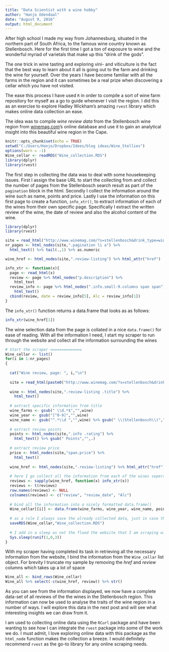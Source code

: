 ---
title: "Data Scientist with a wine hobby"
author: "Hanjo Odendaal"
date: "August 9, 2016"
output: html_document
---

After high school I made my way from Johannesburg, situated in the northern part of South Africa, to the famous wine country known as Stellenbosch. Here for the first time I got a ton of exposure to wine and the wonderful myriad of varietals that make up this "drink of the gods".

The one trick in wine tasting and exploring vini- and viticulture is the fact that the best way to learn about it all is going out to the farm and drinking the wine for yourself. Over the years I have become familiar with all the farms in the region and it can sometimes be a real prize when discovering a cellar which you have not visited. 

The ease this process I have used `R` in order to compile a sort of wine farm repository for myself as a go to guide whenever I visit the region. I did this as an exercise to explore Hadley Wickham's amazing `rvest` library which makes online data collection an ease.

The idea was to compile *wine review data* from the Stellenbosch wine region from [winemag.com](http://www.winemag.com)'s online database and use it to gain an analytical insight into this beautiful wine region in the Cape.

```{r setup, include=FALSE}
knitr::opts_chunk$set(echo = TRUE)
setwd("C:/Users/Hanjo/Dropbox/Idees/blog ideas/Wine_Stellies")
options(warn = -1)
Wine_cellar <- readRDS("Wine_collection.RDS")
library(dplyr)
library(rvest)
```

The first step in collecting the data was to deal with some housekeeping issues. First I assign the base URL to start the collecting from and collect the number of pages from the Stellenbosch search result as part of the `pagination` block in the html. Secondly I collect the information around the wine such as name, points and price. Lastly I use the information on this first page to create a function, `info_xtr()`, to extract information of each of the wines from their own specific page. Specifically I extract the written review of the wine, the date of review and also the alcohol content of the wine.
```{r, eval = F}
library(dplyr)
library(rvest)
```

```{r housekeeping}
site = read_html("http://www.winemag.com/?s=stellenbosch&drink_type=wine&page=1")
nr_pages <- html_nodes(site,".pagination li a") %>%
  html_text() %>% tail(.,1) %>% as.numeric

wine_href <- html_nodes(site,".review-listing") %>% html_attr("href")

info_xtr <- function(x){
  page <- read_html(x)
  review <- page %>% html_nodes("p.description") %>% 
    html_text
  review_info <- page %>% html_nodes(".info.small-9.columns span span") %>% 
    html_text()
  cbind(review, date = review_info[5], Alc = review_info[1])
}
```

The `info_xtr()` function returns a data.frame that looks as as follows:
```{r}
info_xtr(wine_href[1])
```

The wine selection data from the page is collated in a nice `data.frame()` for ease of reading. With all the information I need, I start my scraper to run through the website and collect all the information surrounding the wines
```{r, eval = F}
# Start the scraper ==============
Wine_cellar <- list()
for(i in 1:nr_pages)
{
  
  cat("Wine review, page: ", i,"\n")
  
  site = read_html(paste0("http://www.winemag.com/?s=stellenbosch&drink_type=wine&page=",i))
  
  wine <- html_nodes(site,".review-listing .title") %>%
    html_text()
  
  # extract specific information from title
  wine_farms <- gsub(" \\d.*$","",wine)
  wine_year <- gsub("[^0-9]","",wine)
  wine_name <- gsub("^.*\\d ","",wine) %>% gsub(" \\(Stellenbosch\\)","",.)
  
  # extract review points
  points <- html_nodes(site,".info .rating") %>%
    html_text() %>% gsub(" Points","",.)
  
  # extract review price
  price <- html_nodes(site,"span.price") %>%
    html_text()
  
  wine_href <- html_nodes(site,".review-listing") %>% html_attr("href")
  
  # here I go collect all the information from each of the wines seperately
  reviews <- sapply(wine_href, function(x) info_xtr(x))
  reviews <- t(reviews) 
  row.names(reviews) <- NULL
  colnames(reviews) <- c("review", "review_date", "Alc")
  
  # bind all the information into a nicely formatted data.frame()
  Wine_cellar[[i]] <- data.frame(wine_farms, wine_year, wine_name, points, price, wine_href, reviews, stringsAsFactors = F)
  
  # as a rule I always save the already collected data, just in case the scraper stops unexpectedly
  saveRDS(Wine_cellar,"Wine_collection.RDS")
  
  # I add in a sleep as not the flood the website that I am scraping with requests
  Sys.sleep(runif(1,0,3))
}

```

With my scraper having completed its task in retrieving all the necessary information from the website, I bind the information from the `Wine_cellar` list object. For brevity I truncate my sample by removing the *href* and *review* columns which takes up a lot of space
```{r, results = "hold"}
Wine_all <- bind_rows(Wine_cellar)
Wine_all %>% select(-c(wine_href, review)) %>% str()
```

As you can see from the information displayed, we now have a complete data-set of all reviews of the the wines in the Stellenbosch region. This information can now be used to analyse the traits of the wine region in a number of ways. I will explore this data in the next post and will see what interesting insights we can draw from it.

I am used to collecting online data using the `RCurl` package and have been wanting to see how I can integrate the `rvest` package into some of the work we do. I must admit, I love exploring online data with this package as the `html_node` function makes the collection a breeze. I would definitely recommend `rvest` as the go-to library for any online scraping needs.


